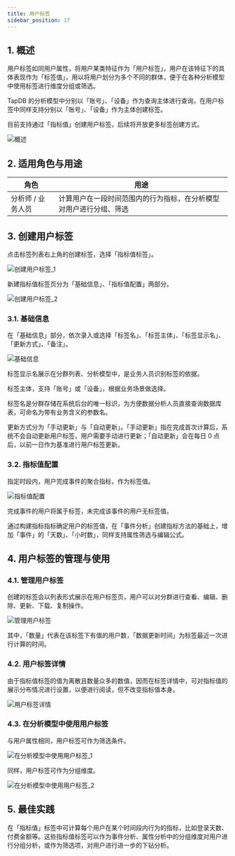 ```yaml
---
title: 用户标签
sidebar_position: 17
---
```


## 1. 概述

用户标签如同用户属性，将用户某类特征作为「用户标签」，用户在该特征下的具体表现作为「标签值」，用以将用户划分为多个不同的群体，便于在各种分析模型中使用标签进行维度分组或筛选。

TapDB 的分析模型中分别以「账号」、「设备」作为查询主体进行查询，在用户标签中同样支持分别以「账号」、「设备」作为主体创建标签。

目前支持通过「指标值」创建用户标签，后续将开放更多标签创建方式。

![概述](/img/customEvent/userTag_1.png)

## 2. 适用角色与用途

| 角色         | 用途                                |
| ---------- | --------------------------------- |
| 分析师 / 业务人员 | 计算用户在一段时间范围内的行为指标，在分析模型对用户进行分组、筛选 |

## 3. 创建用户标签

点击标签列表右上角的创建标签，选择「指标值标签」。

![创建用户标签_1](/img/customEvent/userTag_2.png)

新建指标值标签页分为「基础信息」、「指标值配置」两部分。

![创建用户标签_2](/img/customEvent/userTag_3.png)

### 3.1. 基础信息

在「基础信息」部分，依次录入或选择「标签名」、「标签主体」、「标签显示名」、「更新方式」、「备注」。

![基础信息](/img/customEvent/userTag_4.png)

标签显示名展示在分群列表、分析模型中，是业务人员识别标签的依据。

标签主体，支持「账号」或「设备」，根据业务场景做选择。

标签名是分群存储在系统后台的唯一标识，为方便数据分析人员直接查询数据库表，可命名为带有业务含义的参数名。

更新方式分为「手动更新」与「自动更新」。「手动更新」指在完成首次计算后，系统不会自动更新用户标签，用户需要手动进行更新；「自动更新」会在每日 0 点后，以前一日作为基准进行用户标签更新。

### 3.2. 指标值配置

指定时段内，用户完成事件的聚合指标，作为标签值。

![指标值配置](/img/customEvent/userTag_5.png)

完成事件的用户将属于标签，未完成该事件的用户无标签值。

通过构建指标指标确定用户的标签值，在「事件分析」创建指标方法的基础上，增加「事件」的「天数」、「小时数」，同样支持属性筛选与编辑公式。

## 4. 用户标签的管理与使用

### 4.1. 管理用户标签

创建的标签会以列表形式展示在用户标签页，用户可以对分群进行查看、编辑、删除、更新、下载、复制操作。

![管理用户标签](/img/customEvent/userTag_6.png)

其中，「数量」代表在该标签下有值的用户数，「数据更新时间」为标签最近一次进行计算的时间。

### 4.2. 用户标签详情

由于指标值标签的值为离散且数量众多的数值，因而在标签详情中，可对指标值的展示分布情况进行设置，以便进行阅读，但不改变指标值本身。

![用户标签详情](/img/customEvent/userTag_7.png)

### 4.3. 在分析模型中使用用户标签

与用户属性相同，用户标签可作为筛选条件。

![在分析模型中使用用户标签_1](/img/customEvent/userTag_8.png)

同样，用户标签可作为分组维度。

![在分析模型中使用用户标签_2](/img/customEvent/userTag_9.png)

## 5. 最佳实践

在「指标值」标签中可计算每个用户在某个时间段内行为的指标，比如登录天数、付费金额等。这些指标值标签可以作为事件分析、属性分析中的分组维度对用户进行分组分析，或作为筛选项，对用户进行进一步的下钻分析。
